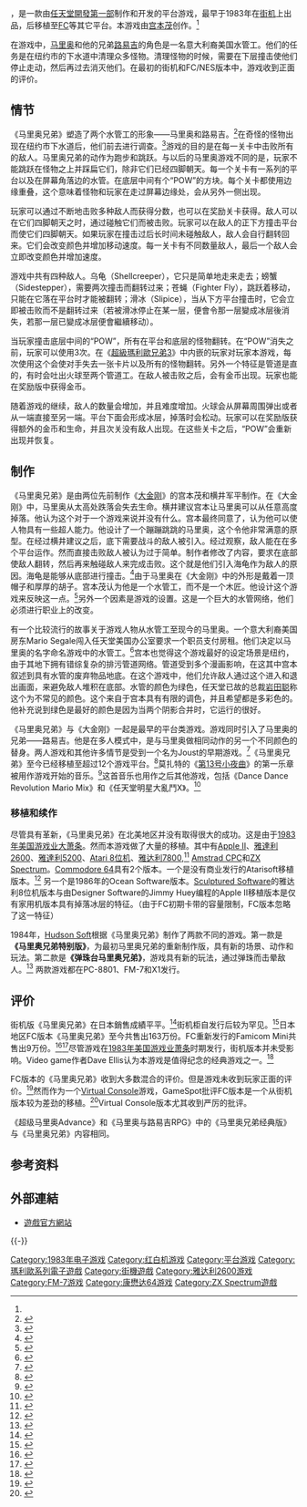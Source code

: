 {{not|超级马里奥兄弟}}
{{NoteTA
| G1=Games
| G2=Nintendo
}}
{{Infobox VG
|title = 马里奥兄弟
|japanese = マリオブラザーズ
|english = Mario Bros.
|image = MariobrothersJP.jpg
|alt=Player characters Mario and Luigi surrounded by the three enemies in the game.
|caption = FC日版封面
|developer = [[任天堂開發第一部|任天堂開發第一部]]
|publisher = {{vgr|WW|[[任天堂|任天堂]]|JP|任天堂休閒系統 <small>（街機）</small><br/>[[Hudson_Soft|Hudson Soft]] <small>（PC-88）</small>|NA|[[Atari|Atari]] <small>（雅达利平台）</small>|EU|[[Ocean_Software|Ocean Software]] <small>（欧洲电脑）</small>}}
|designer = [[宫本茂|宫本茂]]<br>[[横井军平|横井军平]]
|composer = 兼冈行男<ref>{{cite AV media notes|url=http://vgmdb.net/album/404|title=Famicom 20th Anniversary Original Sound Tracks Vol. 1|year=2004|publisher=Scitron Digital Contents Inc.|access-date=2015-09-19|archive-date=2017-07-09|archive-url=https://web.archive.org/web/20170709164349/http://vgmdb.net/album/404|dead-url=no}}</ref>
|series = [[瑪利歐系列|瑪利歐系列]]
|common = {{Vgrelease|[[中国大陆|大陆]]|水管-{zh-cn:马里奥;zh-tw:馬里奧;zh-hk:馬里奧;}-|TW|水管-{zh-cn:玛利欧;zh-tw:瑪利歐;zh-hk:瑪利歐}-|HK|水管-{zh-cn:孖宝兄弟;zh-tw:孖寶兄弟;zh-hk:孖寶兄弟}-}}
|platforms = {{collapsible list|title= 街机|[[Nintendo_Entertainment_System|Famicom/NES]]、 [[Commodore_64|Commodore 64]]、 [[Amstrad_CPC|Amstrad CPC]]、 [[Apple_II|Apple II]]、 [[Atari_2600|Atari 2600]]、 [[雅达利5200|雅达利5200]]、 [[雅达利7800|雅达利7800]]、 [[Virtual_Console|Virtual Console]]、 [[Game_Boy_Advance|Game Boy Advance]] <br><small>（《{{lj|超級瑪利歐Advance|スーパーマリオアドバンス}}》下游戏）</small>、 [[GameCube|GameCube]] <small>（在《[[動物森友會_(遊戲)|動物森友會]]》中）</small>、 [[ZX_Spectrum|ZX Spectrum]]、 [[Game_&_Watch|Game & Watch]]}}
|released = {{collapsible list|title=1983年7月14日|'''街机'''{{vgr|JP|1983年7月14日<ref name="#1">{{cite web|url=http://www.youtube.com/watch?v=cntz1GyM1Bs|title=Nintendo Direct 2.14.2013|work=Nintendo YouTube|publisher=[[YouTube|YouTube]]|date=2013-02-14|accessdate=2013-02-16}}</ref>|NA|1983年}}'''Famicom/NES'''{{vgr|JP|1983年9月9日|NA|1986年6月|EU|1986年9月1日}}'''雅达利2600'''{{vgr|NA|1983年}}'''雅达利5200'''{{vgr|NA|1983年}}'''PC-88'''{{vgr|JP|1984年2月}}'''Apple II'''{{vgr|NA|1984年}}'''FM-7'''{{vgr|JP|1984年}}'''NEC PC88'''{{vgr|JP|1984年}}'''Commodore 64'''{{vgr|NA|1986年|EU|1986年}}'''Amstrad CPC'''{{vgr|EU|1987年}}'''ZX Spectrum'''{{vgr|EU|1987年}}'''Atari 7800'''{{vgr|NA|1988年}}'''Atari 8-Bit'''{{vgr|NA|1989年}}'''Game Boy Advance'''<br> e-Reader{{vgr|NA|November 11, 2002}}Famicom Mini{{vgr|JP|2004年5月21日}}'''Virtual Console'''<br><u>Wii</u>{{vgr|NA|November 19, 2006|EU|2006年12月8日|AU|2006年12月8日|JP|2006年12月12日|KR|2008年12月30日}}<u>Nintendo 3DS</u>{{vgr|JP|2013年5月8日|EU|2014年1月9日|NA|2014年1月30日}}<u>Wii U</u>{{vgr|JP|2013年5月29日|WW|2013年6月20日}}<u>'''Nintendo Switch Online'''</u><br />{{vgrelease new|WW|2018年9月19日}}}}
|genre = [[平台游戏|平台]]
|modes = [[单人电子游戏|单人]]， [[多人电子游戏|多人]]
|cabinet = Upright
|cpu = [[Zilog_Z80|Zilog Z80]] @ 3.072 MHz<br>I8039 @ 0.73 MHz
|sound = [[Digital-to-analog_converter|DAC]], samples
|display = 横向， [[raster_graphics|raster]], 256 × 224 分辨率
}}

{{vgname|马里奥兄弟|ja=マリオブラザーズ|en=Mario Bros.|也称'''水管马里奥'''，香港俗稱“'''水管孖寶兄弟'''”}}，是一款由[[任天堂開發第一部|任天堂開發第一部]]制作和开发的平台游戏，最早于1983年在[[街机|街机]]上出品，后移植至[[红白机|FC]]等其它平台。本游戏由[[宫本茂|宫本茂]]创作。<ref name="#1"/>

在游戏中，[[马里奥_(角色)|马里奥]]和他的兄弟[[路易吉|路易吉]]的角色是一名意大利裔美国水管工。他们的任务是在纽约市的下水道中清理众多怪物。清理怪物的时候，需要在下层撞击使他们停止走动，然后再过去消灭他们。在最初的街机和FC/NES版本中，游戏收到正面的评价。

==情节==
《马里奥兄弟》塑造了两个水管工的形象——马里奥和路易吉。<ref name="mbvc">{{cite web |title=Mario Bros. at Nintendo - Wii - Virtual Console |url=http://www.nintendo.com/wii/virtualconsole/games/detail/AN20FWaWbXNL-oWwUHwK0sMxrfq_plpD |archiveurl=https://web.archive.org/web/20080731211605/http://www.nintendo.com/wii/virtualconsole/games/detail/AN20FWaWbXNL-oWwUHwK0sMxrfq_plpD |archivedate=2008-07-31 |publisher=[[Nintendo|Nintendo]].com |accessdate=2008-10-01 |deadurl=yes }}</ref>在奇怪的怪物出现在纽约市下水道后，他们前去进行调查。<ref name="powerup56">{{cite book |last=Sheff |first=David |authorlink=David Sheff |title=Game Over Press Start to Continue |url=https://archive.org/details/gameoverpresssta00shef |publisher=Cyberactive Media Group |year=1999 |isbn=0-9669617-0-6 |page=[https://archive.org/details/gameoverpresssta00shef/page/56 56]}}</ref>游戏的目的是在每一关卡中击败所有的敌人。马里奥兄弟的动作为跑步和跳跃。与以后的马里奥游戏不同的是，玩家不能跳跃在怪物之上并踩扁它们，除非它们已经四脚朝天。每一个关卡有一系列的平台以及在屏幕角落边的水管。在底层中间有个“POW”的方块。每个关卡都使用边缘重叠，这个意味着怪物和玩家在走过屏幕边缘处，会从另外一侧出现。

玩家可以通过不断地击败多种敌人而获得分数，也可以在奖励关卡获得。敌人可以在它们四脚朝天之时，通过碰触它们而被击败。玩家可以在敌人的正下方撞击平台而使它们四脚朝天。如果玩家在撞击过后长时间未碰触敌人，敌人会自行翻转回来。它们会改变颜色并增加移动速度。每一关卡有不同数量敌人，最后一个敌人会立即改变颜色并增加速度。

游戏中共有四种敌人。乌龟（Shellcreeper），它只是简单地走来走去；螃蟹（Sidestepper），需要两次撞击而翻转过来；苍蝇（Fighter Fly），跳跃着移动，只能在它落在平台时才能被翻转；滑冰（Slipice），当从下方平台撞击时，它会立即被击败而不是翻转过来（若被滑冰停止在某一层，便會令那一层變成冰层後消失，若那一层已變成冰层便會繼續移动）。

当玩家撞击底层中间的“POW”，所有在平台和底层的怪物翻转。在“POW”消失之前，玩家可以使用3次。在《[[超級瑪利歐兄弟3|超級瑪利歐兄弟3]]》中内嵌的玩家对玩家本游戏，每次使用这个会使对手失去一张卡片以及所有的怪物翻转。另外一个特征是管道是直的，有时会吐出火球至两个管道工。在敌人被击败之后，会有金币出现。玩家也能在奖励版中获得金币。

随着游戏的继续，敌人的数量会增加，并且难度增加。火球会从屏幕周围弹出或者从一端直接至另一端。平台下面会形成冰层，掉落时会松动。玩家可以在奖励版获得额外的金币和生命，并且次关没有敌人出现。在这些关卡之后，“POW”会重新出现并恢复。

==制作==
《马里奥兄弟》是由两位先前制作《[[大金刚_(游戏)|大金刚]]》的宫本茂和横井军平制作。在《大金刚》中，马里奥从太高处跌落会失去生命。横井建议宫本让马里奥可以从任意高度掉落。他认为这个对于一个游戏来说并没有什么。宫本最终同意了，认为他可以使人物具有一些超人能力。他设计了一个蹦蹦跳跳的马里奥，这个令他非常满意的原型。在经过横井建议之后，底下需要战斗的敌人被引入。经过观察，敌人能在在多个平台运作。然而直接击败敌人被认为过于简单。制作者修改了内容，要求在底部使敌人翻转，然后再来触碰敌人来完成击败。这个就是他们引入海龟作为敌人的原因。海龟是能够从底部进行撞击。<ref name="wii">{{Cite web |url=http://us.wii.com/iwata_asks/nsmb/vol1_page1.jsp |title=Wii.com - Iwata Asks: New Super Mario Bros. Wii<!-- Bot generated title --> |accessdate=2015-10-30 |archive-date=2009-11-28 |archive-url=https://web.archive.org/web/20091128002528/http://us.wii.com/iwata_asks/nsmb/vol1_page1.jsp |dead-url=no }}</ref>由于马里奥在《大金刚》中的外形是戴着一顶帽子和厚厚的胡子。宫本茂认为他是一个水管工，而不是一个木匠。他设计这个游戏来反映这一点。<ref name="historyofmariopg1">{{cite web |title=IGN Presents The History of Super Mario Bros. |url=http://games.ign.com/articles/833/833615p1.html |date=2007-11-08 |publisher=IGN |accessdate=2008-09-26 |deadurl=yes |archiveurl=https://web.archive.org/web/20080723144458/http://games.ign.com/articles/833/833615p1.html |archivedate=2008-07-23 }}</ref>另外一个因素是游戏的设置。这是一个巨大的水管网络，他们必须进行职业上的改变。

有一个比较流行的故事关于游戏人物从水管工至现今的马里奥。一个意大利裔美国房东Mario Segale闯入任天堂美国办公室要求一个职员支付房租。他们决定以马里奥的名字命名游戏中的水管工。<ref name="jumpman">{{cite web|title=TMK - History of Mario|url=http://themushroomkingdom.net/mario_history.shtml#birth|publisher=The Mushroom Kingdom|accessdate=2008-10-09}}</ref>宫本也觉得这个游戏最好的设定场景是纽约，由于其地下拥有错综复杂的排污管道网络。管道受到多个漫画影响，在这其中宫本叙述到具有水管的废弃物品地底。在这个游戏中，他们允许敌人通过这个进入和退出画面，来避免敌人堆积在底部。水管的颜色为绿色，任天堂已故的总裁[[岩田聪|岩田聪]]称这个为不常见的颜色。这个来自于宫本具有有限的调色，并且希望都是多彩色的。他补充说到绿色是最好的颜色是因为当两个阴影合并时，它运行的很好。

《马里奥兄弟》与《大金刚》一起是最早的平台类游戏。游戏同时引入了马里奥的兄弟——路易吉。他是在多人模式中，是与马里奥做相同动作的另一个不同颜色的替身。两人游戏和其他许多情节是受到一个名为Joust的早期游戏。<ref>{{cite book |last=Fox |first=Matt |authorlink= |title=The Video Games Guide |publisher=Boxtree Ltd |year=2006 |isbn=0-7522-2625-8 |pages=261–262}}</ref>《马里奥兄弟》至今已经移植至超过12个游戏平台。<ref>{{cite web | url=http://toadscastle.net/list-games.html | publisher=Toad's Castle | author=Eric Marcarelli | title=Every Mario Game | accessdate=2008-10-01 | archive-date=2008-10-14 | archive-url=https://web.archive.org/web/20081014064028/http://www.toadscastle.net/list-games.html | dead-url=yes }}</ref>莫扎特的《[[第13号小夜曲_(莫扎特)|第13号小夜曲]]》的第一乐章被用作游戏开始的音乐。<ref name="mozart">{{cite news|title='Dance Dance Revolution: Mario Mix'|url=http://www.nindb.net/game/ddr-mario-mix.html|accessdate=2008-09-26|date=|work=[http://www.nindb.net/ NinDB]|deadurl=yes|archiveurl=https://web.archive.org/web/20100619110057/http://nindb.net/game/ddr-mario-mix.html|archivedate=2010-06-19}}</ref>这首音乐也用作之后其他游戏，包括《Dance Dance Revolution Mario Mix》和《任天堂明星大亂鬥X》。<ref>{{cite web |title=Full Song List with Secret Songs - Smash Bros. DOJO!! |url=http://www.smashbros.com/en_us/music/music24_list.html |date=2008-04-03 |publisher=[[Nintendo|Nintendo]] |accessdate=2008-09-06 |deadurl=yes |archiveurl=https://web.archive.org/web/20121101032549/http://www.smashbros.com/en_us/music/music24_list.html |archivedate=2012-11-01 }}</ref>

===移植和续作===
尽管具有革新，《马里奥兄弟》在北美地区并没有取得很大的成功。这是由于[[1983年美国游戏业萧条事件|1983年美国游戏业大萧条]]。然而本游戏做了大量的移植。其中有[[Apple_II|Apple II]]、[[雅達利2600|雅達利2600]]、[[雅達利5200|雅達利5200]]、[[Atari_8位机|Atari 8位机]]、[[雅达利7800|雅达利7800]],<ref>{{Cite web |url=http://www.gamespot.com/atari7800/action/mariobros/index.html |title=Listing at GameSpot.com |accessdate=2017-02-15 |archive-date=2009-08-04 |archive-url=https://web.archive.org/web/20090804205246/http://www.gamespot.com/atari7800/action/mariobros/index.html |dead-url=no }}</ref> [[Amstrad_CPC|Amstrad CPC]]和[[ZX_Spectrum|ZX Spectrum]]。[[Commodore_64|Commodore 64]]具有2个版本。一个是没有商业发行的Atarisoft移植版本。<ref name="Interview with Gregg Tavares">{{cite web|title=Interview with Gregg Tavares|url=http://www.digitpress.com/library/interviews/interview_gregg_tavares.html|accessdate=7 January 2013|archive-date=2013-03-14|archive-url=https://web.archive.org/web/20130314150427/http://www.digitpress.com/library/interviews/interview_gregg_tavares.html|dead-url=no}}</ref> 另一个是1986年的Ocean Software版本。[[Sculptured_Software|Sculptured Software]]的雅达利8位机版本与由Designer Software的Jimmy Huey编程的Apple II移植版本是仅有家用机版本具有掉落冰层的特征。（由于FC初期卡带的容量限制，FC版本忽略了这一特征）

1984年，[[Hudson_Soft|Hudson Soft]]根据《马里奥兄弟》制作了两款不同的游戏。第一款是'''《马里奥兄弟特别版》'''，为最初马里奥兄弟的重新制作版，具有新的场景、动作和玩法。第二款是'''《弹珠台马里奥兄弟》'''，游戏具有新的玩法，通过弹珠而击晕敌人。<ref name="virtuallyoverlooked">{{cite web|title=Virtually Overlooked: Punch Ball Mario Bros./Mario Bros. Special|url=http://www.joystiq.com/2008/09/11/virtually-overlooked-punch-ball-mario-bros-mario-bros-special|date=2008-09-11|publisher=[[GameDaily|GameDaily]]|accessdate=2008-09-26|archive-url=https://web.archive.org/web/20110628011226/http://www.joystiq.com/2008/09/11/virtually-overlooked-punch-ball-mario-bros-mario-bros-special|archive-date=2011-06-28|dead-url=yes}}</ref> 两款游戏都在PC-8801、FM-7和X1发行。

==评价==
街机版《马里奥兄弟》在日本銷售成績平平。<ref name=autogenerated1>{{cite web |title=IGN Presents The History of Super Mario Bros. |url=http://games.ign.com/articles/833/833615p1.html |date=2007-11-08 |publisher=[[IGN.com|IGN.com]] |accessdate=2008-09-26 |deadurl=yes |archiveurl=https://web.archive.org/web/20080723144458/http://games.ign.com/articles/833/833615p1.html |archivedate=2008-07-23 }}</ref>街机柜自发行后较为罕见。<ref>{{cite book| title = Official Price Guide to Classic Video Games| url = https://archive.org/details/officialpricegui00davi| first = David| last = Ellis| chapter = Arcade Classics| page = [https://archive.org/details/officialpricegui00davi/page/391 391]| publisher = [[Random_House|Random House]]| isbn = 0-375-72038-3| year = 2004}}</ref>日本地区FC版本《马里奥兄弟》至今共售出163万份。FC重新发行的Famicom Mini共售出9万份。<ref name="platinumsellers">{{cite web |title=The Magic Box - Japan Platinum Chart Games. |url=http://www.the-magicbox.com/Chart-JPPlatinum.shtml |publisher=[[The_Magic_Box|The Magic Box]] |accessdate=2008-09-26 |archive-date=2019-05-18 |archive-url=https://web.archive.org/web/20190518033633/http://www.the-magicbox.com/Chart-JPPlatinum.shtml |dead-url=no }}</ref><ref name="famicommini">{{cite web |title=Nintendojofr |url=http://www.nintendojofr.com/redaction/editoriaux/?id=aVAd |date=2006-09-26 |publisher=Nintendojo |accessdate=2008-10-09 |archiveurl=https://web.archive.org/web/20080730022258/http://www.nintendojofr.com/redaction/editoriaux/?id=aVAd |archivedate=2008-07-30|deadurl=yes }}</ref>尽管游戏在[[1983年美国游戏业萧条事件|1983年美国游戏业萧条]]时期发行，街机版本并未受影响。Video game作者Dave Ellis认为本游戏是值得纪念的经典游戏之一。<ref name="PriceGuide">{{cite book| title = Official Price Guide to Classic Video Games| url = https://archive.org/details/officialpricegui00davi| first = David| last = Ellis| page = [https://archive.org/details/officialpricegui00davi/page/9 9]| chapter = A Brief History of Video Games| publisher = [[Random_House|Random House]]| isbn = 0-375-72038-3| year = 2004}}</ref>

FC版本的《马里奥兄弟》收到大多数混合的评价。但是游戏未收到玩家正面的评价。<ref name="ignreview">{{cite web |title=Mario Bros. (Virtual Console) Review |url=http://wii.ign.com/articles/750/750161p1.html |date=2006-12-08 |publisher=[[IGN.com|IGN.com]] |accessdate=2013-08-24 |archive-url=https://web.archive.org/web/20091106174923/http://wii.ign.com/articles/750/750161p1.html |archive-date=2009-11-06 |dead-url=yes }}</ref>然而作为一个[[Virtual_Console|Virtual Console]]游戏，GameSpot批评FC版本是一个从街机版本较为差劲的移植。<ref>{{cite web |url=http://www.gamespot.com/reviews/mario-bros-review/1900-6162249/ |title=Mario Bros. (NES) |publisher=GameSpot |quote=The NES version of Mario Bros. can be fun for a little while with two players, but it doesn't measure up to the seminal arcade hit it's based on. |accessdate=11 August 2015 |archive-date=2015-07-06 |archive-url=https://web.archive.org/web/20150706040649/http://www.gamespot.com/reviews/mario-bros-review/1900-6162249/ |dead-url=no }}</ref>Virtual Console版本尤其收到严厉的批评。

《超级马里奥Advance》和《马里奥与路易吉RPG》中的《马里奥兄弟经典版》与《马里奥兄弟》内容相同。

== 参考资料 ==
{{Reflist|30em}}

==外部連結==
*[https://www.nintendo.co.jp/n08/mariobros/index.html 遊戲官方網站]{{ja}}

{{-}}
{{Mario series}}
{{宫本茂}}

{{DEFAULTSORT:Mario Bros}}
[[Category:1983年电子游戏|Category:1983年电子游戏]]
[[Category:红白机游戏|Category:红白机游戏]]
[[Category:平台游戏|Category:平台游戏]]
[[Category:瑪利歐系列電子遊戲|Category:瑪利歐系列電子遊戲]]
[[Category:街機遊戲|Category:街機遊戲]]
[[Category:雅达利2600游戏|Category:雅达利2600游戏]]
[[Category:FM-7游戏|Category:FM-7游戏]]
[[Category:康懋达64游戏|Category:康懋达64游戏]]
[[Category:ZX_Spectrum遊戲|Category:ZX Spectrum遊戲]]